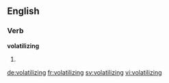 ==English==

===Verb===
'''volatilizing'''

# {{present participle of|volatilize}}

[[de:volatilizing]]
[[fr:volatilizing]]
[[sv:volatilizing]]
[[vi:volatilizing]]